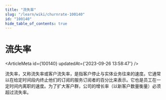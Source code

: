 ```yaml
---
title: "流失率"
slug: "/learn/wiki/churnrate-100140"
id: "100140"
hide_table_of_contents: true
---
```



# 流失率

<ArticleMeta id={100140} updatedAt={'2023-09-26 13:58:47'} />
<div className='border-solid border-b border-t-0 my-4 border-[var(--ifm-color-gray-300)]' />

流失率，又称流失率或客户流失率，是指客户停止与实体业务往来的速度。它通常以在给定时间段内终止他们的订阅的服务订阅者的百分比来表示。它也是员工在一定时间内离职的速度。为了扩大客户群，公司的增长率（以新客户数量衡量）必须超过流失率。
